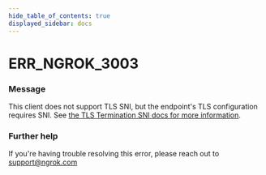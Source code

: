 ```yaml
---
hide_table_of_contents: true
displayed_sidebar: docs
---
```



# ERR_NGROK_3003

### Message

This client does not support TLS SNI, but the endpoint's TLS configuration requires SNI. See [the TLS Termination SNI docs for more information](/universal-gateway/tls-termination/#sni).

<ErrorDetails error="err_ngrok_3003" />

### Further help

If you're having trouble resolving this error, please reach out to [support@ngrok.com](mailto:support@ngrok.com?subject=Help%20with%20ERR_NGROK_3003)
